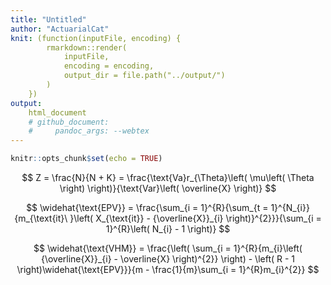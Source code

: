 ```yaml
---
title: "Untitled"
author: "ActuarialCat"
knit: (function(inputFile, encoding) { 
        rmarkdown::render(
            inputFile,
            encoding = encoding, 
            output_dir = file.path("../output/")
        ) 
    })
output: 
    html_document
    # github_document:
    #     pandoc_args: --webtex
---
```


```r
knitr::opts_chunk$set(echo = TRUE)
```


$$
Z = \frac{N}{N + K} = \frac{\text{Va}r_{\Theta}\left( \mu\left( \Theta \right) \right)}{\text{Var}\left( \overline{X} \right)}
$$


$$
\widehat{\text{EPV}} = \frac{\sum_{i = 1}^{R}{\sum_{t = 1}^{N_{i}}{m_{\text{it}\ }\left( X_{\text{it}} - {\overline{X}}_{i} \right)}^{2}}}{\sum_{i = 1}^{R}\left( N_{i} - 1 \right)}
$$


$$
\widehat{\text{VHM}} = \frac{\left( \sum_{i = 1}^{R}{m_{i}\left( {\overline{X}}_{i} - \overline{X} \right)^{2}} \right) - \left( R - 1 \right)\widehat{\text{EPV}}}{m - \frac{1}{m}\sum_{i = 1}^{R}m_{i}^{2}}
$$




